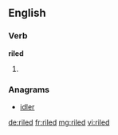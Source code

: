 ==English==

===Verb===
'''riled'''

# {{past of|[[rile]]}}

===Anagrams===
* [[idler#English|idler]]

[[de:riled]]
[[fr:riled]]
[[mg:riled]]
[[vi:riled]]